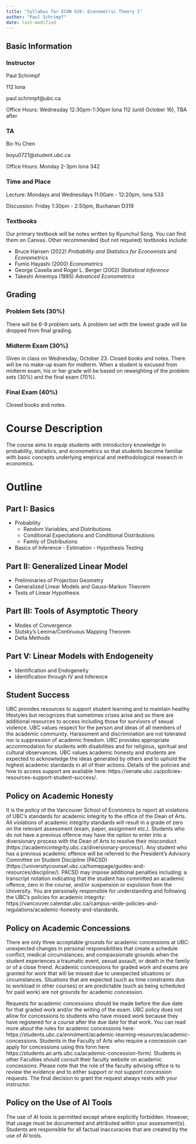 ```yaml
---
title: "Syllabus for ECON 626: Econometric Theory I"
author: "Paul Schrimpf"
date: last-modified
---
```


## Basic Information

### Instructor

Paul Schrimpf

112 Iona

paul.schrimpf@ubc.ca

Office Hours: Wednesday 12:30pm-1:30pm Iona 112 (until October 16), TBA after

### TA

Bo-Yu Chen

boyu0721@student.ubc.ca

Office Hours: Monday 2-3pm Iona 342


### Time and Place

Lecture: Mondays and Wednesdays 11:00am - 12:20pm, Iona 533

Discussion: Friday 1:30pm  - 2:50pm, Buchanan D319


### Textbooks

Our primary textbook will be notes written by Kyunchul Song. You can find them on Canvas. Other recommended (but not required) textbooks include:

- Bruce Hansen (2022) *Probability and Statistics for Economists* and *Econometrics*
- Fumio Hayashi (2000) *Econometrics*
- George Casella and Roger L. Berger (2002) *Statistical Inference*
- Takeshi Amemiya (1985) *Advanced Econometrics*


## Grading

### Problem Sets (30%)

There will be 6-9 problem sets. A problem set with the lowest grade
will be dropped from final grading.

### Midterm Exam (30%)

Given in class on Wednesday, October 23. Closed books and notes.
There will be no make-up exam for midterm. When a student is excused
from midterm exam, his or her grade will be based on reweighting of
the problem sets (30%) and the final exam (70%).

### Final Exam (40%)

Closed books and notes.


# Course Description

The course aims to equip students with introductory knowledge in
probability, statistics, and econometrics so that students become
familiar with basic concepts underlying empirical and methodological
research in economics.

# Outline

## Part I: Basics

  -  Probability
        - Random Variables, and Distributions
        - Conditional Expectations and Conditional Distributions
        - Family of Distributions
  - Basics of Inference
        - Estimation
        - Hypothesis Testing

## Part II: Generalized Linear Model

   - Preliminaries of Projection Geometry
   - Generalized Linear Models and Gauss-Markov Theorem
   - Tests of Linear Hypothesis

## Part III: Tools of Asymptotic Theory

   - Modes of Convergence
   - Slutsky’s Lemma/Continuous Mapping Theorem
   - Delta Methods

## Part V: Linear Models with Endogeneity

   - Identification and Endogeneity
   - Identification through IV and Inference



::: {.callout-note icon=false collapse="true"}
## Student Success

UBC provides resources to support student learning and to maintain healthy lifestyles but recognizes that sometimes crises arise and so there are additional resources to access including those for survivors of sexual violence. UBC values respect for the person and ideas of all members of the academic community. Harassment and discrimination are not tolerated nor is suppression of academic freedom. UBC provides appropriate accommodation for students with disabilities and for religious, spiritual and cultural observances. UBC values academic honesty and students are expected to acknowledge the ideas generated by others and to uphold the highest academic standards in all of their actions. Details of the policies and how to access support are available here: https://senate.ubc.ca/policies-resources-support-student-success/.

:::


::: {.callout-note icon=false collapse="true"}
## Policy on Academic Honesty

It is the policy of the Vancouver School of Economics to report all violations of UBC’s standards for academic integrity to the office of the Dean of Arts. All violations of academic integrity standards will result in a grade of zero on the relevant assessment (exam, paper, assignment etc.).  Students who do not have a previous offence may have the option to enter into a diversionary process with the Dean of Arts to resolve their misconduct (https://academicintegrity.ubc.ca/diversionary-process/). Any student who has a previous academic offence will be referred to the President’s Advisory Committee on Student Discipline (PACSD) (https://universitycounsel.ubc.ca/homepage/guides-and-resources/discipline/). PACSD may impose additional penalties including: a transcript notation indicating that the student has committed an academic offence, zero in the course, and/or suspension or expulsion from the University. You are personally responsible for understanding and following the UBC’s policies for academic integrity: https://vancouver.calendar.ubc.ca/campus-wide-policies-and-regulations/academic-honesty-and-standards.

:::


::: {.callout-note icon=false collapse="true"}
## Policy on Academic Concessions

There are only three acceptable grounds for academic concessions at UBC: unexpected changes in personal responsibilities that create a schedule conflict; medical circumstances; and compassionate grounds when the student experiences a traumatic event, sexual assault, or death in the family or of a close friend. Academic concessions for graded work and exams are granted for work that will be missed due to unexpected situations or circumstances. Situations that are expected (such as time constraints due to workload in other courses) or are predictable (such as being scheduled for paid work) are not grounds for academic concession.

Requests for academic concessions should be made before the due date for that graded work and/or the writing of the exam. UBC policy does not allow for concessions to students who have missed work because they have registered for a course after the due date for that work. You can read more about the rules for academic concessions here: https://students.ubc.ca/enrolment/academic-learning-resources/academic-concessions. Students in the Faculty of Arts who require a concession can apply for concessions using this form here: https://students.air.arts.ubc.ca/academic-concession-form/. Students in other Faculties should consult their faculty website on academic concessions. Please note that the role of the faculty advising office is to review the evidence and to either support or not support concession requests. The final decision to grant the request always rests with your instructor.
:::

::: {.callout-note icon=false collapse="true"}
## Policy on the Use of AI Tools

The use of AI tools is permitted except where explicitly forbidden. However, that usage must be documented and attributed within your assessment(s). Students are responsible for all factual inaccuracies that are created by the use of AI tools.
:::
